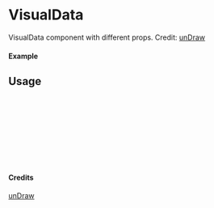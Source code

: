 
<Meta of={VisualData} title="unDraw/VisualData" />

# VisualData

VisualData component with different props.
Credit: [unDraw](https://undraw.co/illustrations)

#### Example

<Canvas of={VisualData.Primary} />

## Usage

```ts
import { VisualData } from "yadl-ui";

const Example = () => {
  return (
      <VisualData />
  );
};

export default Example;
```

#### Credits
[unDraw](https://undraw.co/illustrations)
